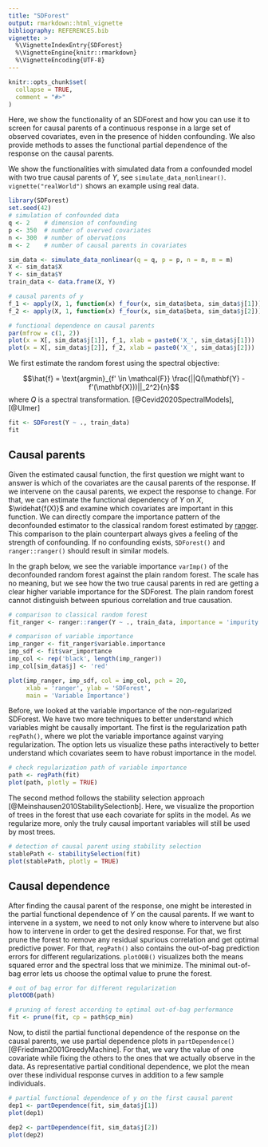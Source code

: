 ```yaml
---
title: "SDForest"
output: rmarkdown::html_vignette
bibliography: REFERENCES.bib
vignette: >
  %\VignetteIndexEntry{SDForest}
  %\VignetteEngine{knitr::rmarkdown}
  %\VignetteEncoding{UTF-8}
---
```


```r
knitr::opts_chunk$set(
  collapse = TRUE,
  comment = "#>"
)
```

Here, we show the functionality of an SDForest and how you can use it to screen for causal parents of a continuous response in a large set of observed covariates, even in the presence of hidden confounding. We also provide methods to asses the functional partial dependence of the response on the causal parents.

We show the functionalities with simulated data from a confounded model with two true causal parents of $Y$, see `simulate_data_nonlinear()`. `vignette("realWorld")` shows an example using real data.

```r
library(SDForest)
set.seed(42)
# simulation of confounded data
q <- 2    # dimension of confounding
p <- 350  # number of overved covariates
n <- 300  # number of obervations
m <- 2    # number of causal parents in covariates

sim_data <- simulate_data_nonlinear(q = q, p = p, n = n, m = m)
X <- sim_data$X
Y <- sim_data$Y
train_data <- data.frame(X, Y)

# causal parents of y
f_1 <- apply(X, 1, function(x) f_four(x, sim_data$beta, sim_data$j[1]))
f_2 <- apply(X, 1, function(x) f_four(x, sim_data$beta, sim_data$j[2]))

# functional dependence on causal parents
par(mfrow = c(1, 2))
plot(x = X[, sim_data$j[1]], f_1, xlab = paste0('X_', sim_data$j[1]))
plot(x = X[, sim_data$j[2]], f_2, xlab = paste0('X_', sim_data$j[2]))
```

We first estimate the random forest using the spectral objective:

$$\hat{f} = \text{argmin}_{f' \in \mathcal{F}} \frac{||Q(\mathbf{Y} - f'(\mathbf{X}))||_2^2}{n}$$
where $Q$ is a spectral transformation. [@Cevid2020SpectralModels], [@Ulmer]

```r
fit <- SDForest(Y ~ ., train_data)
fit
```

## Causal parents

Given the estimated causal function, the first question we might want to answer is which of the covariates are the causal parents of the response. If we intervene on the causal parents, we expect the response to change. For that, we can estimate the functional dependency of $Y$ on $X$, $\widehat{f(X)}$ and examine which covariates are important in this function. We can directly compare the importance pattern of the deconfounded estimator to the classical random forest estimated by [ranger](https://imbs-hl.github.io/ranger/). This comparison to the plain counterpart always gives a feeling of the strength of confounding. If no confounding exists, `SDForest()` and `ranger::ranger()` should result in similar models.

In the graph below, we see the variable importance `varImp()` of the deconfounded random forest against the plain random forest. The scale has no meaning, but we see how the two true causal parents in red are getting a clear higher variable importance for the SDForest. The plain random forest cannot distinguish between spurious correlation and true causation.

```r
# comparison to classical random forest
fit_ranger <- ranger::ranger(Y ~ ., train_data, importance = 'impurity')

# comparison of variable importance
imp_ranger <- fit_ranger$variable.importance
imp_sdf <- fit$var_importance
imp_col <- rep('black', length(imp_ranger))
imp_col[sim_data$j] <- 'red'

plot(imp_ranger, imp_sdf, col = imp_col, pch = 20,
     xlab = 'ranger', ylab = 'SDForest', 
     main = 'Variable Importance')
```

Before, we looked at the variable importance of the non-regularized SDForest. We have two more techniques to better understand which variables might be causally important. The first is the regularization path `regPath()`, where we plot the variable importance against varying regularization. The option \code{plotly} lets us visualize these paths interactively to better understand which covariates seem to have robust importance in the model.

```r
# check regularization path of variable importance
path <- regPath(fit)
plot(path, plotly = TRUE)
```

The second method follows the stability selection approach [@Meinshausen2010StabilitySelectionb]. Here, we visualize the proportion of trees in the forest that use each covariate for splits in the model. As we regularize more, only the truly causal important variables will still be used by most trees.

```r
# detection of causal parent using stability selection
stablePath <- stabilitySelection(fit)
plot(stablePath, plotly = TRUE)
```

## Causal dependence

After finding the causal parent of the response, one might be interested in the partial functional dependence of $Y$ on the causal parents. If we want to intervene in a system, we need to not only know where to intervene but also how to intervene in order to get the desired response. For that, we first prune the forest to remove any residual spurious correlation and get optimal predictive power. For that, `regPath()` also contains the out-of-bag prediction errors for different regularizations. `plotOOB()` visualizes both the means squared error and the spectral loss that we minimize. The minimal out-of-bag error lets us choose the optimal \code{cp} value to prune the forest.

```r
# out of bag error for different regularization
plotOOB(path)

# pruning of forest according to optimal out-of-bag performance
fit <- prune(fit, cp = path$cp_min)
```

Now, to distil the partial functional dependence of the response on the causal parents, we use partial dependence plots in `partDependence()` [@Friedman2001GreedyMachine]. For that, we vary the value of one covariate while fixing the others to the ones that we actually observe in the data. As representative partial conditional dependence, we plot the mean over these individual response curves in addition to a few sample individuals.

```r
# partial functional dependence of y on the first causal parent
dep1 <- partDependence(fit, sim_data$j[1])
plot(dep1)

dep2 <- partDependence(fit, sim_data$j[2])
plot(dep2)
```

